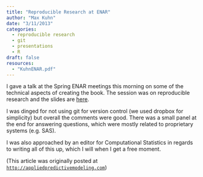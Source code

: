```yaml
---
title: "Reproducible Research at ENAR"
author: "Max Kuhn"
date: "3/11/2013"
categories:
  - reproducible research
  - git
  - presentations
  - R
draft: false
resources:
  - "KuhnENAR.pdf"
---
```



I gave a talk at the Spring ENAR meetings this morning on some of the technical aspects of creating the book. The session was on reproducible research and the slides are [here](KuhnENAR.pdf).

I was dinged for not using git for version control (we used dropbox for simplicity) but overall the comments were good. There was a small panel at the end for answering questions, which were mostly related to proprietary systems (e.g. SAS).

I was also approached by an editor for Computational Statistics in regards to writing all of this up, which I will when I get a free moment. 

(This article was originally posted at [`http://appliedpredictivemodeling.com`](https://appliedpredictivemodeling.com/blog/2013/3/11/reproducible-research-at-enar))